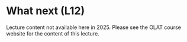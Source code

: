 # What next (L12) {.unnumbered}

Lecture content not available here in 2025. Please see the OLAT course website for the content of this lecture.